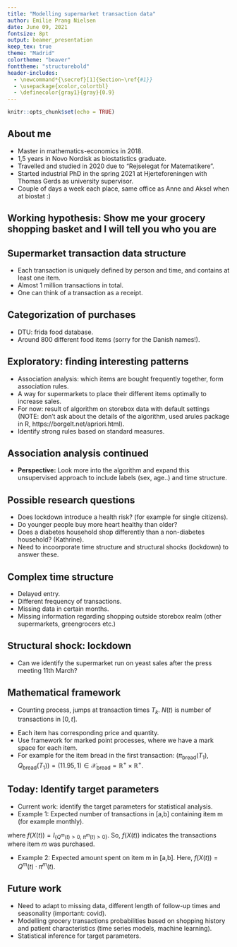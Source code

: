 ---
title: "Modelling supermarket transaction data"
author: Emilie Prang Nielsen
date: June 09, 2021
fontsize: 8pt
output: beamer_presentation
keep_tex: true
theme: "Madrid"
colortheme: "beaver"
fonttheme: "structurebold"
header-includes:
  - \newcommand*{\secref}[1]{Section~\ref{#1}}
  - \usepackage{xcolor,colortbl}
  - \definecolor{gray1}{gray}{0.9}
---

```{r setup, include=FALSE}
knitr::opts_chunk$set(echo = TRUE)
```

## About me

- Master in mathematics-economics in 2018.
- 1,5 years in Novo Nordisk as biostatistics graduate.
- Travelled and studied in 2020 due to "Rejselegat for Matematikere".
- Started industrial PhD in the spring 2021 at Hjerteforeningen with Thomas Gerds as university supervisor. 
- Couple of days a week each place, same office as Anne and Aksel when at biostat :) 

\begin{center}
\begin{figure}
\includegraphics[scale=0.04]{hobbit}
\end{figure}
\end{center}

## Working hypothesis: Show me your grocery shopping basket and I will tell you who you are

\begin{columns}
\column{0.4\textwidth}

\begin{center}
\begin{figure}
\label{point_process}
\includegraphics[scale=0.09]{kvit}
\includegraphics[scale=0.09]{kvit1}
\end{figure}
\end{center}

\column{0.6 \textwidth}

\begin{itemize}
\item The storebox app.
\item SMIL study: register on storebox with CPR-number -> connect registries (age, sex, prescriptions etc.) with electronic receipts, encrypted.
\item Around 9,000 signed up: time series of grocery shopping from around 2 years (fall 2018 to fall 2020).
\item Project possible due to Christian Torp. Kathrine Kold (master in public health) also on storebox data.
\end{itemize}

\end{columns}

## Supermarket transaction data structure

- Each transaction is uniquely defined by person and time, and contains at least one item. 
- Almost 1 million transactions in total.
- One can think of a transaction as a receipt.

\begin{center}
\begin{table}[h]
\tiny
\begin{tabular}{|l|l|l|l|r|r|r|} 
\hline
 TID & person & time & item & itemprice & quantity & transactionprice \\
\hline
\hline
\rowcolor{gray1} 1 & 1 & 17-03-2019 08:03:00 & bread & $11.95$ & $1$ & $76.95$\\
\rowcolor{gray1} 1 & 1 & 17-03-2019 08:03:00 & dip & $6.00$ & $2$ & $76.95$\\
\rowcolor{gray1} 1 & 1 & 17-03-2019 08:03:00 & dressings & $53.00$ & $1$ & $76.95$\\
2 & 1 & 19-03-2019 10:15:53 & fresh eggs & $27.95$ & $1$ & $78.40$\\
2 & 1 & 19-03-2019 10:15:53 & apples & $15.00$ & $0.700$ & $78.40$\\
2 & 1 & 19-03-2019 10:15:53 & dip & $10.00$ & $2$ & $78.40$\\
2 & 1 & 19-03-2019 10:15:53 & bread & $19.95$ & $1$ & $78.40$\\
\rowcolor{gray1} 3 & 2 & 02-02-2020 19:34:01 & milk & $9.95$ & $1$ & $9.95$\\
4 & 2 & 14-02-2020 15:55:04 & wine & $109.00$ & $3$ & $479.80$\\
4 & 2 & 14-02-2020 15:55:04 & beef & $49.95$ & $2$ & $479.80$\\
4 & 2 & 14-02-2020 15:55:04 & yoghurt & $18.95$ & $1$ & $479.80$\\
4 & 2 & 14-02-2020 15:55:04 & bread & $5.00$ & $5$ & $479.80$\\
4 & 2 & 14-02-2020 15:55:04 & milk & $8.95$ & $1$ & $479.80$\\
\rowcolor{gray1} 5 & 2 & 20-02-2020 20:24:10 & apples & 2.00 & 2 & $19.00$\\
\rowcolor{gray1} 5 & 2 & 20-02-2020 20:24:10 & bread & 15.00 & 1 & $19.00$\\
... & ... & ... & ... & ... & ... \\
\hline
\end{tabular}
\label{trans_table}
\end{table}
\end{center}

## Categorization of purchases

- DTU: frida food database.
- Around 800 different food items (sorry for the Danish names!).

\begin{center}
\begin{figure}
\includegraphics[scale=0.4]{items}
\end{figure}
\end{center}

## Exploratory: finding interesting patterns

- Association analysis: which items are bought frequently together, form association rules. 
- A way for supermarkets to place their different items optimally to increase sales.
- For now: result of algorithm on storebox data with default settings (NOTE: don't ask about the details of the algorithm, used arules package in R, https://borgelt.net/apriori.html). 
- Identify strong rules based on standard measures. 

\begin{columns}
\column{0.4\textwidth}

\begin{center}
\begin{figure}
\label{point_process}
\includegraphics[scale=0.4]{pizza}
\end{figure}
\end{center}

\column{0.6 \textwidth}

\begin{itemize}
\item Rule 3: $\{\text{pizza sauce, ham}\} \rightarrow \{\text{mozzarella}\}$. 
\item Count: 209.
\item Confidence: $80 \%$.
\item 209 transactions for the set and $80 \%$ of the times when you buy pizza sauce and ham you also buy mozzarella. 
\end{itemize}

\end{columns}

## Association analysis continued

\begin{columns}
\column{0.4\textwidth}

\begin{center}
\begin{figure}
\label{point_process}
\includegraphics[scale=0.4]{hotdog}
\end{figure}
\end{center}

\column{0.6 \textwidth}

\begin{itemize}
\item Rule 18: $\{\text{roasted onions, hotdog bread}\} \rightarrow \{\text{sausage}\}$. 
\item Count: 616.
\item Confidence: $70 \%$.
\item Cluster of association rules that all connect to hotdogs.
\end{itemize}

\end{columns}

\begin{columns}
\column{0.4\textwidth}

\begin{center}
\begin{figure}
\label{point_process}
\includegraphics[scale=0.4]{koldskaal}
\end{figure}
\end{center}

\column{0.6 \textwidth}

\begin{itemize}
\item Rule 16: $\{\text{kammerjunkere (butter cookies)}\} \rightarrow \{\text{koldskål}\}$. 
\item Count: 3,660.
\item Confidence: $40 \%$.
\end{itemize}

\end{columns}

- **Perspective:** Look more into the algorithm and expand this unsupervised approach to include labels (sex, age..) and time structure.

## Possible research questions

- Does lockdown introduce a health risk? (for example for single citizens).
- Do younger people buy more heart healthy than older?
- Does a diabetes household shop differently than a non-diabetes household? (Kathrine).
- Need to incoorporate time structure and structural shocks (lockdown) to answer these. 

## Complex time structure

\begin{center}
\begin{figure}
\label{point_process}
\includegraphics[scale=0.3]{time}
\end{figure}
\end{center}

- Delayed entry.
- Different frequency of transactions.
- Missing data in certain months.
- Missing information regarding shopping outside storebox realm (other supermarkets, greengrocers etc.)

## Structural shock: lockdown

- Can we identify the supermarket run on yeast sales after the press meeting 11th March?

\begin{center}
\begin{figure}
\includegraphics[scale=0.5]{yeast}
\end{figure}
\end{center}

## Mathematical framework

- Counting process, jumps at transaction times $T_{k}$. $N(t)$ is number of transactions in $[0,t]$.

\begin{equation}
\label{count}
N(t)=\sum_{k\geq 1} I \{T_{k} \leq t\},
\end{equation}

\begin{center}
\begin{figure}
\label{point_process}
\includegraphics[scale=0.5]{point_pi}
\end{figure}
\end{center}

- Each item has corresponding price and quantity.
- Use framework for marked point processes, where we have a mark space for each item. 
- For example for the item bread in the first transaction:  $(\pi_{\text{bread}}(T_1),Q_{\text{bread}}(T_1))=(11.95,1) \in \mathcal{X}_{\text{bread}}=\mathbb{R}^+\times \mathbb{R}^+$.

## Today: Identify target parameters

  - Current work: identify the target parameters for statistical analysis.
  - Example 1: Expected number of transactions in [a,b] containing item m (for example monthly). 

\begin{align*}
\mu^m(a, b) &= E(\int_a^b f(X(t)) dN(t))\\ 
&= \sum_{k=1}^K E( f(X(t)) I_{\{a \leq T_k \leq b\}}) \\
&= \sum_{k=1}^K P(a \leq T_k \leq b, Q^m(T_k)>0, \pi^m(T_k)>0 )
\end{align*}

where $f(X(t)) = I_{\{Q^m(t) > 0, \ \pi^m(t) > 0 \}}$. So, $f(X(t))$ indicates the transactions where item $m$ was purchased.

- Example 2: Expected amount spent on item m in [a,b]. Here, $f(X(t)) = Q^m(t) \cdot \pi^m(t)$. 

## Future work

  - Need to adapt to missing data, different length of follow-up times and seasonality (important: covid).
  - Modelling grocery transactions probabilities based on shopping history and patient characteristics (time series models, machine learning).
  - Statistical inference for target parameters.




